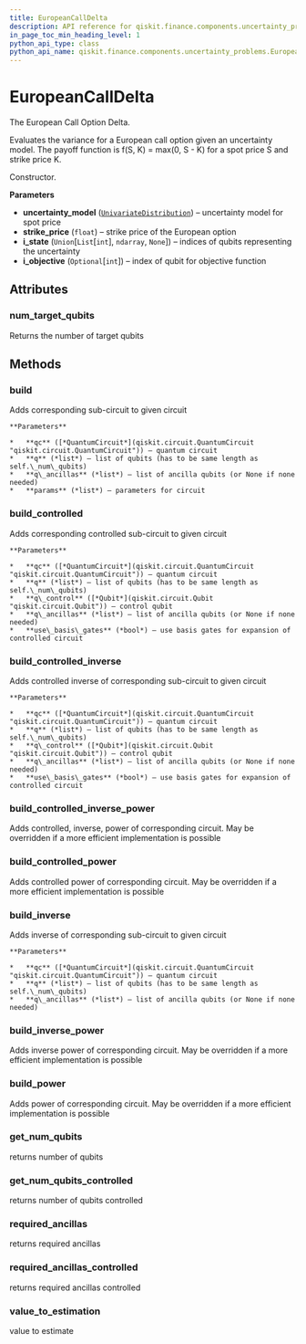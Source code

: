 ```yaml
---
title: EuropeanCallDelta
description: API reference for qiskit.finance.components.uncertainty_problems.EuropeanCallDelta
in_page_toc_min_heading_level: 1
python_api_type: class
python_api_name: qiskit.finance.components.uncertainty_problems.EuropeanCallDelta
---
```


# EuropeanCallDelta

<Class id="qiskit.finance.components.uncertainty_problems.EuropeanCallDelta" isDedicatedPage={true} github="https://github.com/qiskit-community/qiskit-aqua/tree/stable/0.7/qiskit/finance/components/uncertainty_problems/european_call_delta.py" signature="EuropeanCallDelta(uncertainty_model, strike_price, i_state=None, i_objective=None)">
  The European Call Option Delta.

  Evaluates the variance for a European call option given an uncertainty model. The payoff function is f(S, K) = max(0, S - K) for a spot price S and strike price K.

  Constructor.

  **Parameters**

  *   **uncertainty\_model** ([`UnivariateDistribution`](qiskit.aqua.components.uncertainty_models.UnivariateDistribution "qiskit.aqua.components.uncertainty_models.univariate_distribution.UnivariateDistribution")) – uncertainty model for spot price
  *   **strike\_price** (`float`) – strike price of the European option
  *   **i\_state** (`Union`\[`List`\[`int`], `ndarray`, `None`]) – indices of qubits representing the uncertainty
  *   **i\_objective** (`Optional`\[`int`]) – index of qubit for objective function

  ## Attributes

  ### num\_target\_qubits

  <Attribute id="qiskit.finance.components.uncertainty_problems.EuropeanCallDelta.num_target_qubits" name="num_target_qubits">
    Returns the number of target qubits
  </Attribute>

  ## Methods

  ### build

  <Function id="qiskit.finance.components.uncertainty_problems.EuropeanCallDelta.build" name="build" signature="EuropeanCallDelta.build(qc, q, q_ancillas=None, params=None)">
    Adds corresponding sub-circuit to given circuit

    **Parameters**

    *   **qc** ([*QuantumCircuit*](qiskit.circuit.QuantumCircuit "qiskit.circuit.QuantumCircuit")) – quantum circuit
    *   **q** (*list*) – list of qubits (has to be same length as self.\_num\_qubits)
    *   **q\_ancillas** (*list*) – list of ancilla qubits (or None if none needed)
    *   **params** (*list*) – parameters for circuit
  </Function>

  ### build\_controlled

  <Function id="qiskit.finance.components.uncertainty_problems.EuropeanCallDelta.build_controlled" name="build_controlled" signature="EuropeanCallDelta.build_controlled(qc, q, q_control, q_ancillas=None, use_basis_gates=True)">
    Adds corresponding controlled sub-circuit to given circuit

    **Parameters**

    *   **qc** ([*QuantumCircuit*](qiskit.circuit.QuantumCircuit "qiskit.circuit.QuantumCircuit")) – quantum circuit
    *   **q** (*list*) – list of qubits (has to be same length as self.\_num\_qubits)
    *   **q\_control** ([*Qubit*](qiskit.circuit.Qubit "qiskit.circuit.Qubit")) – control qubit
    *   **q\_ancillas** (*list*) – list of ancilla qubits (or None if none needed)
    *   **use\_basis\_gates** (*bool*) – use basis gates for expansion of controlled circuit
  </Function>

  ### build\_controlled\_inverse

  <Function id="qiskit.finance.components.uncertainty_problems.EuropeanCallDelta.build_controlled_inverse" name="build_controlled_inverse" signature="EuropeanCallDelta.build_controlled_inverse(qc, q, q_control, q_ancillas=None, use_basis_gates=True)">
    Adds controlled inverse of corresponding sub-circuit to given circuit

    **Parameters**

    *   **qc** ([*QuantumCircuit*](qiskit.circuit.QuantumCircuit "qiskit.circuit.QuantumCircuit")) – quantum circuit
    *   **q** (*list*) – list of qubits (has to be same length as self.\_num\_qubits)
    *   **q\_control** ([*Qubit*](qiskit.circuit.Qubit "qiskit.circuit.Qubit")) – control qubit
    *   **q\_ancillas** (*list*) – list of ancilla qubits (or None if none needed)
    *   **use\_basis\_gates** (*bool*) – use basis gates for expansion of controlled circuit
  </Function>

  ### build\_controlled\_inverse\_power

  <Function id="qiskit.finance.components.uncertainty_problems.EuropeanCallDelta.build_controlled_inverse_power" name="build_controlled_inverse_power" signature="EuropeanCallDelta.build_controlled_inverse_power(qc, q, q_control, power, q_ancillas=None, use_basis_gates=True)">
    Adds controlled, inverse, power of corresponding circuit. May be overridden if a more efficient implementation is possible
  </Function>

  ### build\_controlled\_power

  <Function id="qiskit.finance.components.uncertainty_problems.EuropeanCallDelta.build_controlled_power" name="build_controlled_power" signature="EuropeanCallDelta.build_controlled_power(qc, q, q_control, power, q_ancillas=None, use_basis_gates=True)">
    Adds controlled power of corresponding circuit. May be overridden if a more efficient implementation is possible
  </Function>

  ### build\_inverse

  <Function id="qiskit.finance.components.uncertainty_problems.EuropeanCallDelta.build_inverse" name="build_inverse" signature="EuropeanCallDelta.build_inverse(qc, q, q_ancillas=None)">
    Adds inverse of corresponding sub-circuit to given circuit

    **Parameters**

    *   **qc** ([*QuantumCircuit*](qiskit.circuit.QuantumCircuit "qiskit.circuit.QuantumCircuit")) – quantum circuit
    *   **q** (*list*) – list of qubits (has to be same length as self.\_num\_qubits)
    *   **q\_ancillas** (*list*) – list of ancilla qubits (or None if none needed)
  </Function>

  ### build\_inverse\_power

  <Function id="qiskit.finance.components.uncertainty_problems.EuropeanCallDelta.build_inverse_power" name="build_inverse_power" signature="EuropeanCallDelta.build_inverse_power(qc, q, power, q_ancillas=None)">
    Adds inverse power of corresponding circuit. May be overridden if a more efficient implementation is possible
  </Function>

  ### build\_power

  <Function id="qiskit.finance.components.uncertainty_problems.EuropeanCallDelta.build_power" name="build_power" signature="EuropeanCallDelta.build_power(qc, q, power, q_ancillas=None)">
    Adds power of corresponding circuit. May be overridden if a more efficient implementation is possible
  </Function>

  ### get\_num\_qubits

  <Function id="qiskit.finance.components.uncertainty_problems.EuropeanCallDelta.get_num_qubits" name="get_num_qubits" signature="EuropeanCallDelta.get_num_qubits()">
    returns number of qubits
  </Function>

  ### get\_num\_qubits\_controlled

  <Function id="qiskit.finance.components.uncertainty_problems.EuropeanCallDelta.get_num_qubits_controlled" name="get_num_qubits_controlled" signature="EuropeanCallDelta.get_num_qubits_controlled()">
    returns number of qubits controlled
  </Function>

  ### required\_ancillas

  <Function id="qiskit.finance.components.uncertainty_problems.EuropeanCallDelta.required_ancillas" name="required_ancillas" signature="EuropeanCallDelta.required_ancillas()">
    returns required ancillas
  </Function>

  ### required\_ancillas\_controlled

  <Function id="qiskit.finance.components.uncertainty_problems.EuropeanCallDelta.required_ancillas_controlled" name="required_ancillas_controlled" signature="EuropeanCallDelta.required_ancillas_controlled()">
    returns required ancillas controlled
  </Function>

  ### value\_to\_estimation

  <Function id="qiskit.finance.components.uncertainty_problems.EuropeanCallDelta.value_to_estimation" name="value_to_estimation" signature="EuropeanCallDelta.value_to_estimation(value)">
    value to estimate
  </Function>
</Class>


